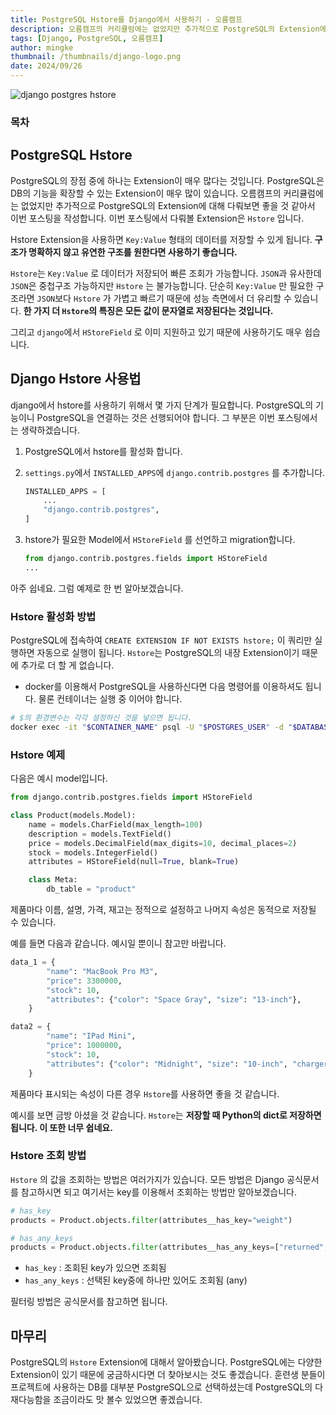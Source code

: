```yaml
---
title: PostgreSQL Hstore를 Django에서 사용하기 - 오름캠프
description: 오름캠프의 커리큘럼에는 없었지만 추가적으로 PostgreSQL의 Extension에 대해 다뤄보면 좋을 것 같아서 이번 포스팅을 작성합니다. 이번 포스팅에서 다뤄볼 Extension은 Hstore 입니다.
tags: [Django, PostgreSQL, 오름캠프]
author: mingke
thumbnail: /thumbnails/django-logo.png
date: 2024/09/26
---
```


<Image src="/thumbnails/django-logo.png" alt="django postgres hstore" />

### 목차

## PostgreSQL Hstore

PostgreSQL의 장점 중에 하나는 Extension이 매우 많다는 것입니다. PostgreSQL은 DB의 기능을 확장할 수 있는 Extension이 매우 많이 있습니다. 오름캠프의 커리큘럼에는 없었지만 추가적으로 PostgreSQL의 Extension에 대해 다뤄보면 좋을 것 같아서 이번 포스팅을 작성합니다. 이번 포스팅에서 다뤄볼 Extension은 `Hstore` 입니다.

Hstore Extension을 사용하면 `Key:Value` 형태의 데이터를 저장할 수 있게 됩니다. **구조가 명확하지 않고 유연한 구조를 원한다면 사용하기 좋습니다.**

`Hstore`는 `Key:Value` 로 데이터가 저장되어 빠른 조회가 가능합니다. `JSON`과 유사한데 `JSON`은 중첩구조 가능하지만 `Hstore` 는 불가능합니다. 단순히 `Key:Value` 만 필요한 구조라면 `JSON`보다 `Hstore` 가 가볍고 빠르기 때문에 성능 측면에서 더 유리할 수 있습니다. **한 가지 더 `Hstore`의 특징은 모든 값이 문자열로 저장된다는 것입니다.**

그리고 `django`에서 `HStoreField` 로 이미 지원하고 있기 때문에 사용하기도 매우 쉽습니다.

## Django Hstore 사용법

django에서 hstore를 사용하기 위해서 몇 가지 단계가 필요합니다. PostgreSQL의 기능이니 PostgreSQL을 연결하는 것은 선행되어야 합니다. 그 부분은 이번 포스팅에서는 생략하겠습니다.

1. PostgreSQL에서 hstore를 활성화 합니다.
2. `settings.py`에서 `INSTALLED_APPS`에 `django.contrib.postgres` 를 추가합니다.

   ```python
   INSTALLED_APPS = [
       ...
       "django.contrib.postgres",
   ]
   ```

3. hstore가 필요한 Model에서 `HStoreField` 를 선언하고 migration합니다.

   ```python
   from django.contrib.postgres.fields import HStoreField
   ...
   ```

아주 쉽네요. 그럼 예제로 한 번 알아보겠습니다.

### Hstore 활성화 방법

PostgreSQL에 접속하여 `CREATE EXTENSION IF NOT EXISTS hstore;` 이 쿼리만 실행하면 자동으로 실행이 됩니다. `Hstore`는 PostgreSQL의 내장 Extension이기 때문에 추가로 더 할 게 없습니다.

- docker를 이용해서 PostgreSQL을 사용하신다면 다음 명령어를 이용하셔도 됩니다. 물론 컨테이너는 실행 중 이어야 합니다.

```bash
# $의 환경변수는 각각 설정하신 것을 넣으면 됩니다.
docker exec -it "$CONTAINER_NAME" psql -U "$POSTGRES_USER" -d "$DATABASE_NAME" -c "CREATE EXTENSION IF NOT EXISTS hstore;"
```

### Hstore 예제

다음은 예시 model입니다.

```python
from django.contrib.postgres.fields import HStoreField

class Product(models.Model):
    name = models.CharField(max_length=100)
    description = models.TextField()
    price = models.DecimalField(max_digits=10, decimal_places=2)
    stock = models.IntegerField()
    attributes = HStoreField(null=True, blank=True)

    class Meta:
        db_table = "product"
```

제품마다 이름, 설명, 가격, 재고는 정적으로 설정하고 나머지 속성은 동적으로 저장될 수 있습니다.

예를 들면 다음과 같습니다. 예시일 뿐이니 참고만 바랍니다.

```python
data_1 = {
        "name": "MacBook Pro M3",
        "price": 3300000,
        "stock": 10,
        "attributes": {"color": "Space Gray", "size": "13-inch"},
    }

data2 = {
        "name": "IPad Mini",
        "price": 1000000,
        "stock": 10,
        "attributes": {"color": "Midnight", "size": "10-inch", "charger_type": "8-pin"},
    }
```

제품마다 표시되는 속성이 다른 경우 `Hstore`를 사용하면 좋을 것 같습니다.

예시를 보면 금방 아셨을 것 같습니다. `Hstore`는 **저장할 때 Python의 dict로 저장하면 됩니다. 이 또한 너무 쉽네요.**

### Hstore 조회 방법

`Hstore` 의 값을 조회하는 방법은 여러가지가 있습니다. 모든 방법은 Django 공식문서를 참고하시면 되고 여기서는 key를 이용해서 조회하는 방법만 알아보겠습니다.

```python
# has_key
products = Product.objects.filter(attributes__has_key="weight")

# has_any_keys
products = Product.objects.filter(attributes__has_any_keys=["returned", "weight"])
```

- `has_key` : 조회된 key가 있으면 조회됨
- `has_any_keys` : 선택된 key중에 하나만 있어도 조회됨 (any)

<Link url="https://docs.djangoproject.com/en/5.1/ref/contrib/postgres/fields/#hstorefield" />

필터링 방법은 공식문서를 참고하면 됩니다.

## 마무리

PostgreSQL의 `Hstore` Extension에 대해서 알아봤습니다. PostgreSQL에는 다양한 Extension이 있기 때문에 궁금하시다면 더 찾아보시는 것도 좋겠습니다. 훈련생 분들이 프로젝트에 사용하는 DB를 대부분 PostgreSQL으로 선택하셨는데 PostgreSQL의 다재다능함을 조금이라도 맛 볼수 있었으면 좋겠습니다.

<Link url="https://chaechae.life/blog/django-orm-dev-tips" />
